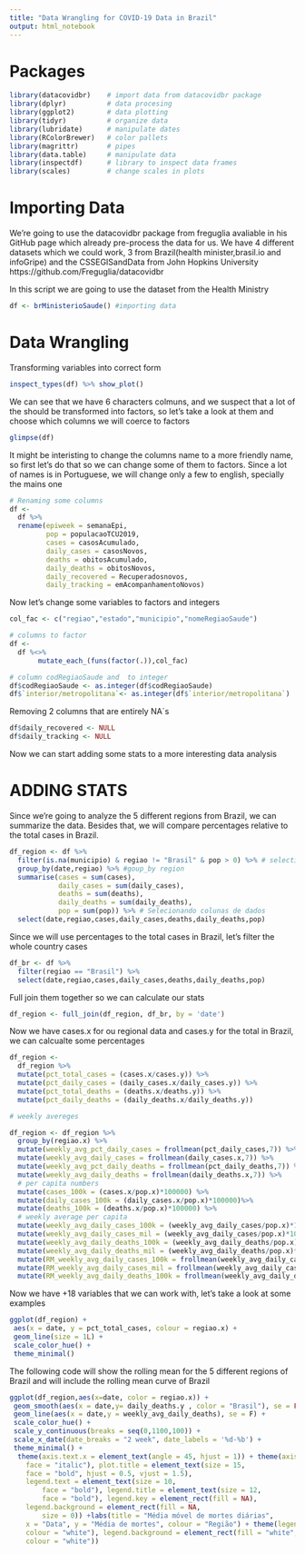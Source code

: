 ```yaml
---
title: "Data Wrangling for COVID-19 Data in Brazil"
output: html_notebook
---
```


# Packages
```r
library(datacovidbr)    # import data from datacovidbr package
library(dplyr)          # data procesing
library(ggplot2)        # data plotting
library(tidyr)          # organize data
library(lubridate)      # manipulate dates
library(RColorBrewer)   # color pallets
library(magrittr)       # pipes
library(data.table)     # manipulate data
library(inspectdf)      # library to inspect data frames
library(scales)         # change scales in plots
```



#  Importing Data

We're going to use the datacovidbr package from freguglia avaliable in his GitHub page which already
pre-process the data for us. We have 4 different datasets which we could work, 3 from Brazil(health minister,brasil.io and infoGripe) and the CSSEGISandData from John Hopkins University
https://github.com/Freguglia/datacovidbr

In this script we are going to use the dataset from the Health Ministry

```r
df <- brMinisterioSaude() #importing data
```

# Data Wrangling

Transforming variables into correct form

```r
inspect_types(df) %>% show_plot()
```

We can see that we have 6 characters colmuns, and we suspect that a lot of the should be transformed into factors, so let's take a look at them and choose which columns we will coerce to factors

```r
glimpse(df)
```

It might be interisting to change the columns name to a more friendly name, so first let's do that so we can change some of them to factors. Since a lot of names is in Portuguese, we will change only a few to english, specially the mains one

```r
# Renaming some columns
df <-
  df %>%
  rename(epiweek = semanaEpi,
         pop = populacaoTCU2019,
         cases = casosAcumulado,
         daily_cases = casosNovos,
         deaths = obitosAcumulado,
         daily_deaths = obitosNovos,
         daily_recovered = Recuperadosnovos,
         daily_tracking = emAcompanhamentoNovos)
```

Now let's change some variables to factors and integers

```r
col_fac <- c("regiao","estado","municipio","nomeRegiaoSaude")

# columns to factor
df <-
  df %<>%
       mutate_each_(funs(factor(.)),col_fac)

# column codRegiaoSaude and  to integer
df$codRegiaoSaude <- as.integer(df$codRegiaoSaude)
df$`interior/metropolitana`<- as.integer(df$`interior/metropolitana`)
```

Removing 2 columns that are entirely NA`s
```r
df$daily_recovered <- NULL
df$daily_tracking <- NULL
```

Now we can start adding some stats to a more interesting data analysis

# ADDING STATS

Since we're going to analyze the 5 different regions from Brazil, we can summarize the data.
Besides that, we will compare percentages relative to the total cases in Brazil.

```r
df_region <- df %>% 
  filter(is.na(municipio) & regiao != "Brasil" & pop > 0) %>% # selecting data per region
  group_by(date,regiao) %>% #goup_by region
  summarise(cases = sum(cases),
            daily_cases = sum(daily_cases),
            deaths = sum(deaths),
            daily_deaths = sum(daily_deaths),
            pop = sum(pop)) %>% # Selecionando colunas de dados
  select(date,regiao,cases,daily_cases,deaths,daily_deaths,pop)
```

Since we will use percentages to the total cases in Brazil, let's filter the whole country cases

```r
df_br <- df %>%
  filter(regiao == "Brasil") %>%
  select(date,regiao,cases,daily_cases,deaths,daily_deaths,pop)
```

Full join them together so we can calculate our stats
```r
df_region <- full_join(df_region, df_br, by = 'date')
```

Now we have cases.x for ou regional data and cases.y for the total in Brazil, we can calcualte some percentages

```r
df_region <- 
  df_region %>%
  mutate(pct_total_cases = (cases.x/cases.y)) %>%
  mutate(pct_daily_cases = (daily_cases.x/daily_cases.y)) %>%
  mutate(pct_total_deaths = (deaths.x/deaths.y)) %>%
  mutate(pct_daily_deaths = (daily_deaths.x/daily_deaths.y))

# weekly avereges

df_region <- df_region %>%
  group_by(regiao.x) %>%
  mutate(weekly_avg_pct_daily_cases = frollmean(pct_daily_cases,7)) %>%
  mutate(weekly_avg_daily_cases = frollmean(daily_cases.x,7)) %>%
  mutate(weekly_avg_pct_daily_deaths = frollmean(pct_daily_deaths,7)) %>%
  mutate(weekly_avg_daily_deaths = frollmean(daily_deaths.x,7)) %>%
  # per capita numbers
  mutate(cases_100k = (cases.x/pop.x)*100000) %>%
  mutate(daily_cases_100k = (daily_cases.x/pop.x)*100000)%>%
  mutate(deaths_100k = (deaths.x/pop.x)*100000) %>%
  # weekly average per capita
  mutate(weekly_avg_daily_cases_100k = (weekly_avg_daily_cases/pop.x)*100000) %>%
  mutate(weekly_avg_daily_cases_mil = (weekly_avg_daily_cases/pop.x)*1000000) %>%
  mutate(weekly_avg_daily_deaths_100k = (weekly_avg_daily_deaths/pop.x)*100000) %>%
  mutate(weekly_avg_daily_deaths_mil = (weekly_avg_daily_deaths/pop.x)*1000000) %>%
  mutate(RM_weekly_avg_daily_cases_100k = frollmean(weekly_avg_daily_cases_100k,7)) %>%
  mutate(RM_weekly_avg_daily_cases_mil = frollmean(weekly_avg_daily_cases_mil,7)) %>%
  mutate(RM_weekly_avg_daily_deaths_100k = frollmean(weekly_avg_daily_deaths_100k,7))
```

Now we have +18 variables that we can work with, let's take a look at some examples

```r
ggplot(df_region) +
 aes(x = date, y = pct_total_cases, colour = regiao.x) +
 geom_line(size = 1L) +
 scale_color_hue() +
 theme_minimal()
```

The following code will show the rolling mean for the 5 different regions of Brazil and will include the rolling mean curve of Brazil
```r
ggplot(df_region,aes(x=date, color = regiao.x)) +
 geom_smooth(aes(x = date,y= daily_deaths.y , color = "Brasil"), se = FALSE) +
 geom_line(aes(x = date,y = weekly_avg_daily_deaths), se = F) +
 scale_color_hue() +
 scale_y_continuous(breaks = seq(0,1100,100)) +
 scale_x_date(date_breaks = "2 week", date_labels = '%d-%b') +
 theme_minimal() +
  theme(axis.text.x = element_text(angle = 45, hjust = 1)) + theme(axis.title = element_text(size = 12, 
    face = "italic"), plot.title = element_text(size = 15, 
    face = "bold", hjust = 0.5, vjust = 1.5), 
    legend.text = element_text(size = 10, 
        face = "bold"), legend.title = element_text(size = 12, 
        face = "bold"), legend.key = element_rect(fill = NA), 
    legend.background = element_rect(fill = NA, 
        size = 0)) +labs(title = "Média móvel de mortes diárias", 
    x = "Data", y = "Média de mortes", colour = "Região") + theme(legend.key = element_rect(fill = "white", 
    colour = "white"), legend.background = element_rect(fill = "white", 
    colour = "white"))
```


